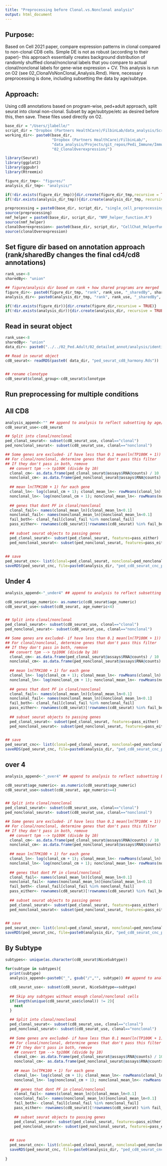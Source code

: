 ```yaml
---
title: "Preprocessing before Clonal.vs.Nonclonal analysis"
output: html_document
---
```


## Purpose:
Based on Cell 2021 paper, compare expression patterns in clonal compared to non-clonal CD8 cells. Simple DE is not as robust (according to their paper)- this approach essentially creates background distribution of randomly shuffled clonal/nonclonal labels that you compare to actual clonal/nonclonal labels for gene-wise expression + CV. This analysis is run on O2 (see 02_ClonalVsNonClonal_Analysis.Rmd). Here, necessary preprocessing is done, including subsetting the data by age/subtype.

## Approach:
Using cd8 annotations based on program-wise, ped+adult approach, split seurat into clonal non-clonal. Subset by age/subtype/etc as desired before this, then save. These files used directly on O2.

```r
base_dir = "/Users/jlabelle/"
script_dir = "Dropbox (Partners HealthCare)/FilbinLab/data_analysis/Scripts/"
working_dir<- paste0(base_dir, 
                     "Dropbox (Partners HealthCare)/FilbinLab/",
                     "data_analysis/Projects/git_repos/Pedi_Immune/ImmuneCellAnalysis/02a_Tcells/01a_Ped/", 
                     "02_ClonalOverexpression/")

library(Seurat)
library(ggplot2)
library(ggpubr)
library(Rtreemix)

figure_dir_tmp<- "figures/"
analysis_dir_tmp<- "analysis/"

if(!dir.exists(figure_dir_tmp)){dir.create(figure_dir_tmp,recursive = TRUE)}
if(!dir.exists(analysis_dir_tmp)){dir.create(analysis_dir_tmp, recursive = TRUE)}

preprocessing = paste0(base_dir, script_dir, "single_cell_preprocessing_helper_functions.R")
source(preprocessing)
nmf_helper = paste0(base_dir, script_dir, "NMF_helper_function.R")
source(nmf_helper)
clonalOverexpression<- paste0(base_dir, script_dir, "CellChat_HelperFunctions.R")
source(clonalOverexpression)

```


## Set figure dir based on annotation approach (rank/sharedBy changes the final cd4/cd8 annotations)
```r
rank_use<-8
sharedBy<- "union" 

## figure/analysis dir based on rank + how shared programs are merged
figure_dir<- paste0(figure_dir_tmp, "rank", rank_use, "_sharedBy", sharedBy, "/")
analysis_dir<- paste0(analysis_dir_tmp, "rank", rank_use, "_sharedBy", sharedBy, "/")

if(!dir.exists(figure_dir)){dir.create(figure_dir,recursive = TRUE)}
if(!dir.exists(analysis_dir)){dir.create(analysis_dir, recursive = TRUE)}
```

## Read in seurat object
```r
rank_use<-8
sharedBy<- "union" 
data_dir<- paste0("../../02_Ped.Adult/02_detailed_annot/analysis/identifyCD4.CD8_byNMF/", "rank",rank_use, "_sharedBy", sharedBy, "/" )

## Read in seurat object
cd8_seurat<- readRDS(paste0( data_dir, "ped_seurat_cd8_harmony.Rds"))


## rename clonotype
cd8_seurat$clonal_group<-cd8_seurat$clonotype
```


###############################################
## Run preprocessing for multiple conditions ##
###############################################


## All CD8
```r
analysis_append<-"" ## append to analysis to reflect subsetting by age/subtype
cd8_seurat_use<-cd8_seurat

## Split into clonal/nonclonal
ped_clonal_seurat<- subset(cd8_seurat_use, clonal=="clonal")
ped_nonclonal_seurat<- subset(cd8_seurat_use, clonal=="nonclonal")

## Some genes are excluded- if have less than 0.1 mean(ln(TP100K + 1)) in both clonal and nonclonal
## For clonal/nonclonal, determine genes that don't pass this filter
## If they don't pass in both, remove
  ## convert tpm --> tp100K (divide by 10)
  clonal_cm<- as.data.frame(ped_clonal_seurat@assays$RNA@counts) / 10
  nonclonal_cm<- as.data.frame(ped_nonclonal_seurat@assays$RNA@counts) / 10
  
  ## mean ln(TPK100 + 1) for each gene
  clonal_ln<- log(clonal_cm + 1); clonal_mean_ln<- rowMeans(clonal_ln)
  nonclonal_ln<- log(nonclonal_cm + 1); nonclonal_mean_ln<- rowMeans(nonclonal_ln)
  
  ## genes that dont PF in clonal/nonclonal
  clonal_fail<- names(clonal_mean_ln)[clonal_mean_ln<0.1] 
  nonclonal_fail<- names(nonclonal_mean_ln)[nonclonal_mean_ln<0.1] 
  fail_both<- clonal_fail[clonal_fail %in% nonclonal_fail] 
  pass_either<- rownames(cd8_seurat)[!rownames(cd8_seurat) %in% fail_both] 
  
  ## subset seurat objects to passing genes
  ped_clonal_seurat<- subset(ped_clonal_seurat, features=pass_either)
  ped_nonclonal_seurat<- subset(ped_nonclonal_seurat, features=pass_either)
  
  
## save
ped_seurat_cnc<- list(clonal=ped_clonal_seurat, nonclonal=ped_nonclonal_seurat)
saveRDS(ped_seurat_cnc, file=paste0(analysis_dir, "ped_cd8_seurat_cnc_preprocessed", analysis_append, ".Rds"))
```

## Under 4
```r
analysis_append<-"_under4" ## append to analysis to reflect subsetting by age/subtype

cd8_seurat$age_numeric<- as.numeric(cd8_seurat$age_numeric)
cd8_seurat_use<-subset(cd8_seurat, age_numeric<4)


## Split into clonal/nonclonal
ped_clonal_seurat<- subset(cd8_seurat_use, clonal=="clonal")
ped_nonclonal_seurat<- subset(cd8_seurat_use, clonal=="nonclonal")

## Some genes are excluded- if have less than 0.1 mean(ln(TP100K + 1)) in both clonal and nonclonal
## For clonal/nonclonal, determine genes that don't pass this filter
## If they don't pass in both, remove
  ## convert tpm --> tp100K (divide by 10)
  clonal_cm<- as.data.frame(ped_clonal_seurat@assays$RNA@counts) / 10
  nonclonal_cm<- as.data.frame(ped_nonclonal_seurat@assays$RNA@counts) / 10
  
  ## mean ln(TPK100 + 1) for each gene
  clonal_ln<- log(clonal_cm + 1); clonal_mean_ln<- rowMeans(clonal_ln)
  nonclonal_ln<- log(nonclonal_cm + 1); nonclonal_mean_ln<- rowMeans(nonclonal_ln)
  
  ## genes that dont PF in clonal/nonclonal
  clonal_fail<- names(clonal_mean_ln)[clonal_mean_ln<0.1] 
  nonclonal_fail<- names(nonclonal_mean_ln)[nonclonal_mean_ln<0.1] 
  fail_both<- clonal_fail[clonal_fail %in% nonclonal_fail] 
  pass_either<- rownames(cd8_seurat)[!rownames(cd8_seurat) %in% fail_both] 
  
  ## subset seurat objects to passing genes
  ped_clonal_seurat<- subset(ped_clonal_seurat, features=pass_either)
  ped_nonclonal_seurat<- subset(ped_nonclonal_seurat, features=pass_either)
  

## save
ped_seurat_cnc<- list(clonal=ped_clonal_seurat, nonclonal=ped_nonclonal_seurat)
saveRDS(ped_seurat_cnc, file=paste0(analysis_dir, "ped_cd8_seurat_cnc_preprocessed", analysis_append, ".Rds"))
```

## over 4
```r
analysis_append<-"_over4" ## append to analysis to reflect subsetting by age/subtype

cd8_seurat$age_numeric<- as.numeric(cd8_seurat$age_numeric)
cd8_seurat_use<-subset(cd8_seurat, age_numeric>=4)


## Split into clonal/nonclonal
ped_clonal_seurat<- subset(cd8_seurat_use, clonal=="clonal")
ped_nonclonal_seurat<- subset(cd8_seurat_use, clonal=="nonclonal")

## Some genes are excluded- if have less than 0.1 mean(ln(TP100K + 1)) in both clonal and nonclonal
## For clonal/nonclonal, determine genes that don't pass this filter
## If they don't pass in both, remove
  ## convert tpm --> tp100K (divide by 10)
  clonal_cm<- as.data.frame(ped_clonal_seurat@assays$RNA@counts) / 10
  nonclonal_cm<- as.data.frame(ped_nonclonal_seurat@assays$RNA@counts) / 10
  
  ## mean ln(TPK100 + 1) for each gene
  clonal_ln<- log(clonal_cm + 1); clonal_mean_ln<- rowMeans(clonal_ln)
  nonclonal_ln<- log(nonclonal_cm + 1); nonclonal_mean_ln<- rowMeans(nonclonal_ln)
  
  ## genes that dont PF in clonal/nonclonal
  clonal_fail<- names(clonal_mean_ln)[clonal_mean_ln<0.1] 
  nonclonal_fail<- names(nonclonal_mean_ln)[nonclonal_mean_ln<0.1] 
  fail_both<- clonal_fail[clonal_fail %in% nonclonal_fail] 
  pass_either<- rownames(cd8_seurat)[!rownames(cd8_seurat) %in% fail_both] 
  
  ## subset seurat objects to passing genes
  ped_clonal_seurat<- subset(ped_clonal_seurat, features=pass_either)
  ped_nonclonal_seurat<- subset(ped_nonclonal_seurat, features=pass_either)
  

## save
ped_seurat_cnc<- list(clonal=ped_clonal_seurat, nonclonal=ped_nonclonal_seurat)
saveRDS(ped_seurat_cnc, file=paste0(analysis_dir, "ped_cd8_seurat_cnc_preprocessed", analysis_append, ".Rds"))
```

## By Subtype
```r
subtypes<- unique(as.character(cd8_seurat$NiceSubtype))

for(subtype in subtypes){
  print(subtype)
  analysis_append<-paste0("_", gsub("/","", subtype)) ## append to analysis to reflect subsetting by age/subtype
  
  cd8_seurat_use<- subset(cd8_seurat, NiceSubtype==subtype)
  
  ## Skip any subtypes without enough clonal/nonclonal cells
  if(length(unique(cd8_seurat_use$clonal)) != 2){
    next
  }
  
  ## Split into clonal/nonclonal
  ped_clonal_seurat<- subset(cd8_seurat_use, clonal=="clonal")
  ped_nonclonal_seurat<- subset(cd8_seurat_use, clonal=="nonclonal")
  
  ## Some genes are excluded- if have less than 0.1 mean(ln(TP100K + 1)) in both clonal and nonclonal
  ## For clonal/nonclonal, determine genes that don't pass this filter
  ## If they don't pass in both, remove
    ## convert tpm --> tp100K (divide by 10)
    clonal_cm<- as.data.frame(ped_clonal_seurat@assays$RNA@counts) / 10
    nonclonal_cm<- as.data.frame(ped_nonclonal_seurat@assays$RNA@counts) / 10
    
    ## mean ln(TPK100 + 1) for each gene
    clonal_ln<- log(clonal_cm + 1); clonal_mean_ln<- rowMeans(clonal_ln)
    nonclonal_ln<- log(nonclonal_cm + 1); nonclonal_mean_ln<- rowMeans(nonclonal_ln)
    
    ## genes that dont PF in clonal/nonclonal
    clonal_fail<- names(clonal_mean_ln)[clonal_mean_ln<0.1] 
    nonclonal_fail<- names(nonclonal_mean_ln)[nonclonal_mean_ln<0.1] 
    fail_both<- clonal_fail[clonal_fail %in% nonclonal_fail] 
    pass_either<- rownames(cd8_seurat)[!rownames(cd8_seurat) %in% fail_both] 
    
    ## subset seurat objects to passing genes
    ped_clonal_seurat<- subset(ped_clonal_seurat, features=pass_either)
    ped_nonclonal_seurat<- subset(ped_nonclonal_seurat, features=pass_either)
    
  
  ## save
  ped_seurat_cnc<- list(clonal=ped_clonal_seurat, nonclonal=ped_nonclonal_seurat)
  saveRDS(ped_seurat_cnc, file=paste0(analysis_dir, "ped_cd8_seurat_cnc_preprocessed", analysis_append, ".Rds"))
  
}


```

